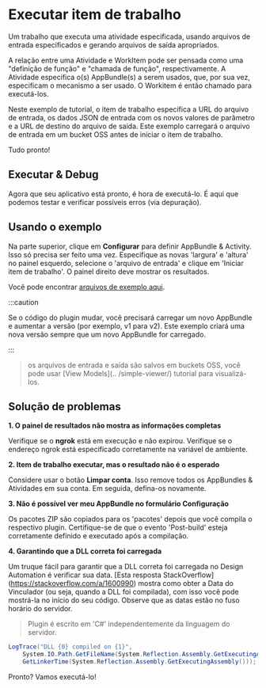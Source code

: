 
# Executar item de trabalho

Um trabalho que executa uma atividade especificada, usando arquivos de entrada especificados e gerando arquivos de saída apropriados.

A relação entre uma Atividade e WorkItem pode ser pensada como uma "definição de função" e "chamada de função", respectivamente. A Atividade especifica o(s) AppBundle(s) a serem usados, que, por sua vez, especificam o mecanismo a ser usado. O Workitem é então chamado para executá-los.

Neste exemplo de tutorial, o item de trabalho especifica a URL do arquivo de entrada, os dados JSON de entrada com os novos valores de parâmetro e a URL de destino do arquivo de saída. Este exemplo carregará o arquivo de entrada em um bucket OSS antes de iniciar o item de trabalho.

<EnvTabs
  NodeJsVsCode={WorkitemForNodejs}
  DotNetVsCode={WorkitemForNet}
  DotNetVs2022={WorkitemForNet}
/>

Tudo pronto!

## Executar & Debug

Agora que seu aplicativo está pronto, é hora de executá-lo. É aqui que podemos testar e verificar possíveis erros (via depuração).

## Usando o exemplo

Na parte superior, clique em **Configurar** para definir AppBundle & Activity. Isso só precisa ser feito uma vez. Especifique as novas 'largura' e 'altura' no painel esquerdo, selecione o 'arquivo de entrada' e clique em 'Iniciar item de trabalho'. O painel direito deve mostrar os resultados.

Você pode encontrar [arquivos de exemplo aqui](https://github.com/autodesk-platform-services/aps-design-automation-dotnet/tree/master/sample%20files).



:::caution

Se o código do plugin mudar, você precisará carregar um novo AppBundle e aumentar a versão (por exemplo, v1 para v2). Este exemplo criará uma nova versão sempre que um novo AppBundle for carregado.


:::



> os arquivos de entrada e saída são salvos em buckets OSS, você pode usar [View Models](.. /simple-viewer/) tutorial para visualizá-los.

<ResponsiveVideo src={PreviewUrl} />

## Solução de problemas

**1. O painel de resultados não mostra as informações completas**

Verifique se o **ngrok** está em execução e não expirou. Verifique se o endereço ngrok está especificado corretamente na variável de ambiente.

**2. Item de trabalho executar, mas o resultado não é o esperado**

Considere usar o botão **Limpar conta**. Isso remove todos os AppBundles & Atividades em sua conta. Em seguida, defina-os novamente.

**3. Não é possível ver meu AppBundle no formulário Configuração**

Os pacotes ZIP são copiados para os 'pacotes' depois que você compila o respectivo plugin. Certifique-se de que o evento 'Post-build' esteja corretamente definido e executado após a compilação.

**4. Garantindo que a DLL correta foi carregada**

Um truque fácil para garantir que a DLL correta foi carregada no Design Automation é verificar sua data. [Esta resposta StackOverflow] (https://stackoverflow.com/a/1600990) mostra como obter a Data do Vinculador (ou seja, quando a DLL foi compilada), com isso você pode mostrá-la no início do seu código. Observe que as datas estão no fuso horário do servidor.

> Plugin é escrito em 'C#' independentemente da linguagem do servidor.

```cs
LogTrace("DLL {0} compiled on {1}",
    System.IO.Path.GetFileName(System.Reflection.Assembly.GetExecutingAssembly().Location),
    GetLinkerTime(System.Reflection.Assembly.GetExecutingAssembly()));
```

Pronto? Vamos executá-lo!

<EnvTabs
  NodeJsVsCode={DebugForNodejs}
  DotNetVsCode={DebugForNet}
  DotNetVs2022={DebugForNet}
/>
